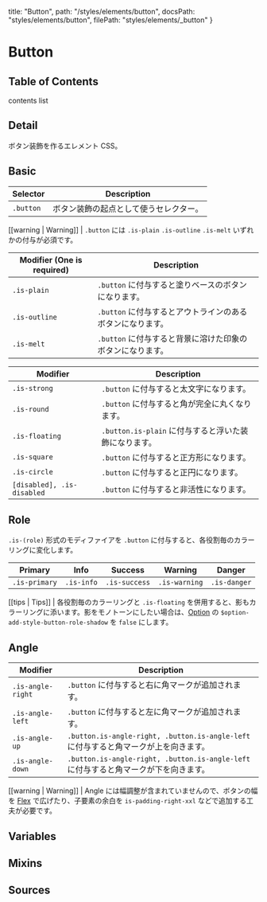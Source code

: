   title: "Button",
  path: "/styles/elements/button",
  docsPath: "styles/elements/button",
  filePath: "styles/elements/_button"
}


# Button

## Table of Contents

contents list

## Detail

ボタン装飾を作るエレメント CSS。

<PreviewButtonDetail />

## Basic

| Selector  | Description                            |
| --------- | -------------------------------------- |
| `.button` | ボタン装飾の起点として使うセレクター。 |

[[warning | Warning]]
| `.button` には `.is-plain` `.is-outline` `.is-melt` いずれかの付与が必須です。

| Modifier (One is required) | Description                                                |
| -------------------------- | ---------------------------------------------------------- |
| `.is-plain`                | `.button` に付与すると塗りベースのボタンになります。       |
| `.is-outline`              | `.button` に付与するとアウトラインのあるボタンになります。 |
| `.is-melt`                 | `.button` に付与すると背景に溶けた印象のボタンになります。 |

| Modifier                   | Description                                           |
| -------------------------- | ----------------------------------------------------- |
| `.is-strong`               | `.button` に付与すると太文字になります。              |
| `.is-round`                | `.button` に付与すると角が完全に丸くなります。        |
| `.is-floating`             | `.button.is-plain` に付与すると浮いた装飾になります。 |
| `.is-square`               | `.button` に付与すると正方形になります。              |
| `.is-circle`               | `.button` に付与すると正円になります。                |
| `[disabled], .is-disabled` | `.button` に付与すると非活性になります。              |

## Role

`.is-(role)` 形式のモディファイアを `.button` に付与すると、各役割毎のカラーリングに変化します。

| Primary       | Info       | Success       | Warning       | Danger       |
| ------------- | ---------- | ------------- | ------------- | ------------ |
| `.is-primary` | `.is-info` | `.is-success` | `.is-warning` | `.is-danger` |

[[tips | Tips]]
| 各役割毎のカラーリングと `.is-floating` を併用すると、影もカラーリングに添います。影をモノトーンにしたい場合は、[Option](/configs/variables/option#option-add-style-xxxx) の `$option-add-style-button-role-shadow` を `false` にします。

## Angle

| Modifier          | Description                                                                          |
| ----------------- | ------------------------------------------------------------------------------------ |
| `.is-angle-right` | `.button` に付与すると右に角マークが追加されます。                                   |
| `.is-angle-left`  | `.button` に付与すると左に角マークが追加されます。                                   |
| `.is-angle-up`    | `.button.is-angle-right, .button.is-angle-left` に付与すると角マークが上を向きます。 |
| `.is-angle-down`  | `.button.is-angle-right, .button.is-angle-left` に付与すると角マークが下を向きます。 |

[[warning | Warning]]
| Angle には幅調整が含まれていませんので、ボタンの幅を [Flex](/styles/utilities/flex) で広げたり、子要素の余白を `is-padding-right-xxl` などで追加する工夫が必要です。

## Variables

<PreviewVariablesDouble filePath={meta.filePath} viewCompiled={true} />

## Mixins

<PreviewMixins filePath={meta.filePath} />

## Sources

<PreviewSources
  title={meta.title}
  docsPath={meta.docsPath}
  scssPath={meta.filePath}
/>
